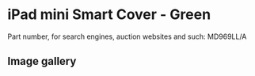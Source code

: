 
# iPad mini Smart Cover - Green

Part number, for search engines, auction websites and such: MD969LL/A

## Image gallery

<div style={{ width: '100%', maxWidth: '768px' }}>
<GalleryComponent
    images={[
      {
        original: "/everysource/MD969.webp",
        thumbnail: "/everypreview/MD969.webp",
      },
      {
        original: "/everysource/MD969_AV1_BLACK.webp",
        thumbnail: "/everypreview/MD969_AV1_BLACK.webp",
      },
      {
        original: "/everysource/MD969_AV1_WHITE.webp",
        thumbnail: "/everypreview/MD969_AV1_WHITE.webp",
      },
      {
        original: "/everysource/MD969_AV2.webp",
        thumbnail: "/everypreview/MD969_AV2.webp",
      },
      {
        original: "/everysource/MD969_AV2_BLACK.webp",
        thumbnail: "/everypreview/MD969_AV2_BLACK.webp",
      },
      {
        original: "/everysource/MD969_AV2_WHITE.webp",
        thumbnail: "/everypreview/MD969_AV2_WHITE.webp",
      },
      {
        original: "/everysource/MD969_AV3_BLACK.webp",
        thumbnail: "/everypreview/MD969_AV3_BLACK.webp",
      },
      {
        original: "/everysource/MD969_AV3_WHITE.webp",
        thumbnail: "/everypreview/MD969_AV3_WHITE.webp",
      },
      {
        original: "/everysource/MD969_AV4_BLACK.webp",
        thumbnail: "/everypreview/MD969_AV4_BLACK.webp",
      },
      {
        original: "/everysource/MD969_AV4_WHITE.webp",
        thumbnail: "/everypreview/MD969_AV4_WHITE.webp",
      },
      {
        original: "/everysource/MD969_AV5.webp",
        thumbnail: "/everypreview/MD969_AV5.webp",
      }
    ]}
  />
</div>